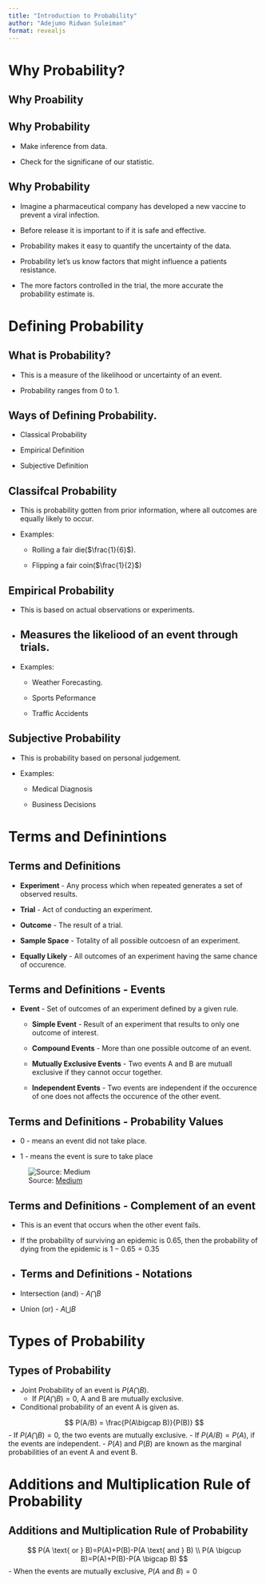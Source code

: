```yaml
---
title: "Introduction to Probability"
author: "Adejumo Ridwan Suleiman"
format: revealjs
---
```


# Why Probability?

## Why Proability

## Why Probability

-   Make inference from data.

-   Check for the significane of our statistic.

## Why Probability

-   Imagine a pharmaceutical company has developed a new vaccine to prevent a viral infection.

-   Before release it is important to if it is safe and effective.

-   Probability makes it easy to quantify the uncertainty of the data.

-   Probability let's us know factors that might influence a patients resistance.

-   The more factors controlled in the trial, the more accurate the probability estimate is.

# Defining Probability

## What is Probability?

-   This is a measure of the likelihood or uncertainty of an event.

-   Probability ranges from 0 to 1.

## Ways of Defining Probability.

-   Classical Probability

-   Empirical Definition

-   Subjective Definition

## Classifcal Probability

-   This is probability gotten from prior information, where all outcomes are equally likely to occur.

-   Examples:

    -   Rolling a fair die($\frac{1}{6}$).

    -   Flipping a fair coin($\frac{1}{2}$)

## Empirical Probability

-   This is based on actual observations or experiments.

-   

    ## Measures the likeliood of an event through trials.

-   Examples:

    -   Weather Forecasting.

    -   Sports Peformance

    -   Traffic Accidents

## Subjective Probability

-   This is probability based on personal judgement.

-   Examples:

    -   Medical Diagnosis

    -   Business Decisions

# Terms and Definintions

## Terms and Definitions

- **Experiment** - Any process which when repeated generates a set of observed results.

- **Trial** - Act of conducting an experiment.

- **Outcome** - The result of a trial.

- **Sample Space** - Totality of all possible outcoesn of an experiment.

- **Equally Likely** - All outcomes of an experiment having the same chance of occurence.

## Terms and Definitions - Events

- **Event** - Set of outcomes of an experiment defined by a given rule.

  - **Simple Event** - Result of an experiment that results to only one outcome of interest.
  
  - **Compound Events** - More than one possible outcome of an event.
  
  - **Mutually Exclusive Events** - Two events A and B are mutuall exclusive if they cannot occur together. 
  
  - **Independent Events** - Two events are independent if the occurence of one does not affects the occurence of the other event. 
  
## Terms and Definitions - Probability Values

- 0 - means an event did not take place.

- 1 - means the event is sure to take place

![Source: [Medium](https://medium.com/analytics-vidhya/introduction-to-probability-616a50776ff8)](images/prob.jpg)

## Terms and Definitions - Complement of an event 

- This is an event that occurs when the other event fails.

- If the probability of surviving an epidemic is 0.65, then the probability of dying from the epidemic is $1 - 0.65 = 0.35$

- ## Terms and Definitions - Notations

- Intersection (and) - $A \bigcap B$

- Union (or) - $A \bigcup B$


# Types of Probability

## Types of Probability

- Joint Probability of an event is $P(A \bigcap B)$. 
  - If  $P(A \bigcap B)=0$, A and B are mutually exclusive.

- Conditional probability of an event A is given as.

$$
P(A/B) = \frac{P(A\bigcap B)}{P(B)}
$$
  - If $P(A \bigcap B)=0$, the two events are mutually exclusive.
  - If $P(A/B)=P(A)$, if the events are independent.
  - $P(A)$ and $P(B)$ are known as the marginal probabilities of an event A and event B.
  
# Additions and Multiplication Rule of Probability

## Additions and Multiplication Rule of Probability

$$
P(A \text{ or } B)=P(A)+P(B)-P(A \text{ and } B) \\
P(A \bigcup B)=P(A)+P(B)-P(A \bigcap B)
$$
- When the events are mutually exclusive, $P(A \text{ and } B)=0$